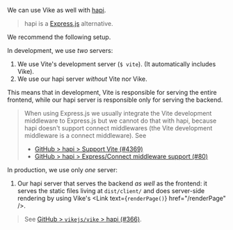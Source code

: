 
We can use Vike as well with [hapi](https://hapi.dev/).

> hapi is a [Express.js](https://expressjs.com/) alternative.

We recommend the following setup.

In development, we use *two* servers:
 1. We use Vite's development server (`$ vite`). (It automatically includes Vike).
 1. We use our hapi server *without* Vite nor Vike.

This means that in development, Vite is responsible for serving the entire frontend, while our hapi server is responsible only for serving the backend.

> When using Express.js we usually integrate the Vite development middleware to Express.js but we cannot do that with hapi, because hapi doesn't support connect middlewares (the Vite development middleware is a connect middleware). See
>  - [GitHub > hapi > Support Vite (#4369)](https://github.com/hapijs/hapi/issues/4369)
>  - [GitHub > hapi > Express/Connect middleware support (#80)](https://github.com/hapijs/hapi/issues/80)

In production, we use only *one* server:
 1. Our hapi server that serves the backend *as well* as the frontend: it serves the static files living at `dist/client/` and does server-side rendering by using Vike's <Link text={<code>renderPage()</code>} href="/renderPage" />.

> See [GitHub > `vikejs/vike` > hapi (#366)](https://github.com/vikejs/vike/issues/366#issuecomment-1189144446).
